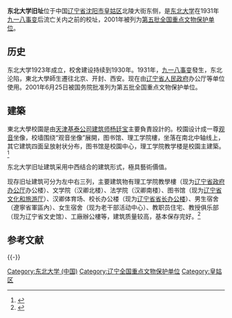 {{文物保护单位
| 级别 = 全国
| 名称 = 东北大学旧址
| 图片 = |
| 所在 = [[辽宁省|辽宁省]][[沈阳市|沈阳市]][[皇姑区|皇姑区]]北陵大街45号
| 分类 = 近现代重要史迹及代表性建筑
| 时代 = 1923年
| 编号 = 5-479
| 登录 = 2001年
}}
'''东北大学旧址'''位于中国[[辽宁省|辽宁省]][[沈阳市|沈阳市]][[皇姑区|皇姑区]]北陵大街东侧，是[[东北大学_(中国)|东北大学]]在1931年[[九一八事变|九一八事变]]后流亡关内之前的校址，2001年被列为[[第五批全国重点文物保护单位|第五批全国重点文物保护单位]]。

==历史==
东北大学1923年成立，校舍建设持续到1930年。1931年，[[九一八事变|九一八事变]]發生，东北沦陷，東北大學師生遷往北京、开封、西安。现在由[[辽宁省人民政府|辽宁省人民政府]]办公厅等单位使用。2001年6月25日被国务院批准列为第五批全国重点文物保护单位。

==建築==
東北大學校園是由[[天津基泰公司|天津基泰公司]][[建筑师|建筑师]][[杨廷宝|杨廷宝]]主要負責設計的。校園设计成一尊[[观音|观音]]坐像，校墙围绕“观音坐像”展開，图书馆、理工学院樓，坐落在南北中轴线上，其它建筑四面呈放射状分布，图书馆是校園中心，理工学院教学楼是校園主建築。<ref>{{Cite web |url= https://www.sohu.com/a/361230154_100070063 |title= 追抚东北大学旧址-莫忘东大的历史，擦亮辽宁特有的品牌！|accessdate=2019-06-28 |date= 2021-04-06 |publisher=搜狐|deadurl=yes |archiveurl=|archivedate=|df= }}</ref>

东北大学旧址建筑采用中西结合的建筑形式，極具藝術價值。

现存旧址建筑可分为左中右三列，主要建筑物有理工学院教學樓（现为[[辽宁省政府办公厅|辽宁省政府办公厅]]办公楼）、文学院（汉卿北楼）、法学院（汉卿南楼）、图书馆（现为[[辽宁省文化和旅游厅|辽宁省文化和旅游厅]]）、汉卿体育场、校长办公楼（现为[[辽宁省省长办公楼|辽宁省省长办公楼]]）、男生宿舍（遼寧省軍區內）、女生宿舍（现为老干部活动中心）、教职员住宅、教授俱乐部（现为辽宁省文史馆）、工廠辦公樓等，建筑质量较高，基本保存完好。<ref>{{Cite book |title=全国重点文物保护单位·第一至第五批·第Ⅰ卷 |publisher=文物出版社 |year=2004 |isbn=7-5010-1525-2 |pages=556}}</ref>

== 参考文献 ==
{{Reflist}}

{{-}}
{{辽宁全国重点文物保护单位}}
{{中国近代大学建筑}}

[[Category:东北大学_(中国)|Category:东北大学 (中国)]]
[[Category:辽宁全国重点文物保护单位|Category:辽宁全国重点文物保护单位]]
[[Category:皇姑区|Category:皇姑区]]